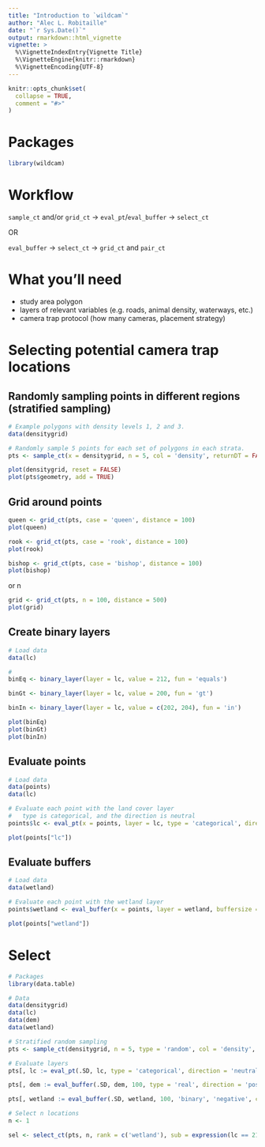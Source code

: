 ```yaml
---
title: "Introduction to `wildcam`"
author: "Alec L. Robitaille"
date: "`r Sys.Date()`"
output: rmarkdown::html_vignette
vignette: >
  %\VignetteIndexEntry{Vignette Title}
  %\VignetteEngine{knitr::rmarkdown}
  %\VignetteEncoding{UTF-8}
---
```


```r
knitr::opts_chunk$set(
  collapse = TRUE,
  comment = "#>"
)
```


<!-- ggplot2 figs with geom_sf -->

# Packages

```r
library(wildcam)
```


# Workflow
`sample_ct` and/or `grid_ct` -> `eval_pt`/`eval_buffer` -> `select_ct`

OR

`eval_buffer` -> `select_ct` -> `grid_ct` and `pair_ct` 



# What you'll need
* study area polygon
* layers of relevant variables (e.g. roads, animal density, waterways, etc.)
* camera trap protocol (how many cameras, placement strategy)


# Selecting potential camera trap locations
## Randomly sampling points in different regions (stratified sampling)

```r
# Example polygons with density levels 1, 2 and 3.
data(densitygrid)

# Randomly sample 5 points for each set of polygons in each strata.
pts <- sample_ct(x = densitygrid, n = 5, col = 'density', returnDT = FALSE)

plot(densitygrid, reset = FALSE)
plot(pts$geometry, add = TRUE)

```

## Grid around points

```r
queen <- grid_ct(pts, case = 'queen', distance = 100)
plot(queen)

rook <- grid_ct(pts, case = 'rook', distance = 100)
plot(rook)

bishop <- grid_ct(pts, case = 'bishop', distance = 100)
plot(bishop)
```

or n

```r
grid <- grid_ct(pts, n = 100, distance = 500)
plot(grid)

```


## Create binary layers
```r
# Load data
data(lc)

# 
binEq <- binary_layer(layer = lc, value = 212, fun = 'equals')

binGt <- binary_layer(layer = lc, value = 200, fun = 'gt')

binIn <- binary_layer(layer = lc, value = c(202, 204), fun = 'in')

plot(binEq)
plot(binGt)
plot(binIn)
```


## Evaluate points
```r
# Load data
data(points)
data(lc)

# Evaluate each point with the land cover layer
#   type is categorical, and the direction is neutral
points$lc <- eval_pt(x = points, layer = lc, type = 'categorical', direction = 'neutral')

plot(points["lc"])
```


## Evaluate buffers
```r
# Load data
data(wetland)

# Evaluate each point with the wetland layer
points$wetland <- eval_buffer(x = points, layer = wetland, buffersize = 150, type = 'binary', direction = 'positive')

plot(points["wetland"])
```


# Select
```r
# Packages
library(data.table)

# Data
data(densitygrid)
data(lc)
data(dem)
data(wetland)

# Stratified random sampling
pts <- sample_ct(densitygrid, n = 5, type = 'random', col = 'density', returnDT = TRUE)

# Evaluate layers
pts[, lc := eval_pt(.SD, lc, type = 'categorical', direction = 'neutral', coords = c('X', 'Y'))]

pts[, dem := eval_buffer(.SD, dem, 100, type = 'real', direction = 'positive', coords = c('X', 'Y'))]

pts[, wetland := eval_buffer(.SD, wetland, 100, 'binary', 'negative', coords = c('X', 'Y'))]

# Select n locations
n <- 1

sel <- select_ct(pts, n, rank = c('wetland'), sub = expression(lc == 212), by = 'density')

```